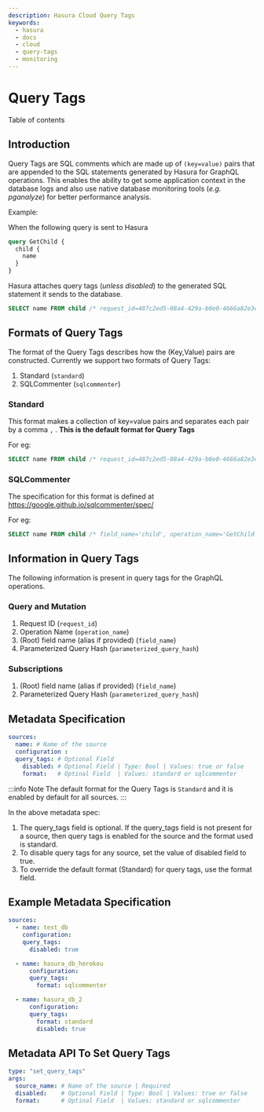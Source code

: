 ```yaml
---
description: Hasura Cloud Query Tags
keywords:
  - hasura
  - docs
  - cloud
  - query-tags
  - monitoring
---
```



# Query Tags

<CustomTOCListHead>Table of contents</CustomTOCListHead>
<TOCInline toc={toc} />

## Introduction

Query Tags are SQL comments which are made up of `(key=value)` pairs
that are appended to the SQL statements generated by Hasura for GraphQL
operations. This enables the ability to get some application context in
the database logs and also use native database monitoring tools (*e.g.
pganalyze*) for better performance analysis.

Example:

When the following query is sent to Hasura

``` graphql
query GetChild {
  child {
    name
  }
}
```

Hasura attaches query tags (*unless disabled*) to the generated SQL
statement it sends to the database.

``` sql
SELECT name FROM child /* request_id=487c2ed5-08a4-429a-b0e0-4666a82e3cc6, field_name=child, operation_name=GetChild */
```

## Formats of Query Tags

The format of the Query Tags describes how the <span
class="title-ref">(Key,Value)</span> pairs are constructed. Currently we
support two formats of Query Tags:

1.  Standard (`standard`)
2.  SQLCommenter (`sqlcommenter`)

### Standard

This format makes a collection of <span
class="title-ref">key=value</span> pairs and separates each pair by a
comma `,` . **This is the default format for Query Tags**

For eg:

``` sql
SELECT name FROM child /* request_id=487c2ed5-08a4-429a-b0e0-4666a82e3cc6, field_name=child, parameterized_query_hash=b2a71ce23928ca7f0021f9060e5d590e9f9bb00f, operation_name=GetChild */
```

### SQLCommenter

The specification for this format is defined at
<https://google.github.io/sqlcommenter/spec/>

For eg:

``` sql
SELECT name FROM child /* field_name='child', operation_name='GetChild', parameterized_query_hash='b2a71ce23928ca7f0021f9060e5d590e9f9bb00f' ,  request_id='487c2ed5-08a4-429a-b0e0-4666a82e3cc6' */
```

## Information in Query Tags

The following information is present in query tags for the GraphQL
operations.

### Query and Mutation

1.  Request ID (`request_id`)
2.  Operation Name (`operation_name`)
3.  (Root) field name (alias if provided) (`field_name`)
4.  Parameterized Query Hash (`parameterized_query_hash`)

### Subscriptions

1.  (Root) field name (alias if provided) (`field_name`)
2.  Parameterized Query Hash (`parameterized_query_hash`)

## Metadata Specification

``` yaml
sources:
  name: # Name of the source
  configuration :
  query_tags: # Optional Field
    disabled: # Optional Field | Type: Bool | Values: true or false
    format:   # Optinal Field  | Values: standard or sqlcommenter
```

:::info Note
The default format for the Query Tags is `Standard` and it is enabled by
default for all sources.
:::

In the above metadata spec:

1.  The <span class="title-ref">query_tags</span> field is optional. If
    the <span class="title-ref">query_tags</span> field is not present
    for a source, then query tags is enabled for the source and the
    format used is <span class="title-ref">standard</span>.
2.  To disable query tags for any source, set the value of <span
    class="title-ref">disabled</span> field to <span
    class="title-ref">true</span>.
3.  To override the default format (<span
    class="title-ref">Standard</span>) for query tags, use the <span
    class="title-ref">format</span> field.

## Example Metadata Specification

``` yaml
sources:
  - name: test_db
    configuration:
    query_tags:
      disabled: true

  - name: hasura_db_herokou
      configuration:
      query_tags:
        format: sqlcommenter

  - name: hasura_db_2
      configuration:
      query_tags:
        format: standard
        disabled: true
```

## Metadata API To Set Query Tags

``` yaml
type: "set_query_tags"
args:
  source_name: # Name of the source | Required
  disabled:    # Optional Field | Type: Bool | Values: true or false
  format:      # Optinal Field  | Values: standard or sqlcommenter
```
